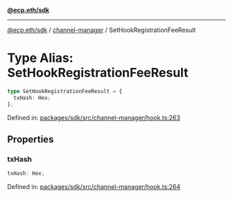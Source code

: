 [**@ecp.eth/sdk**](../../index.mdx)

***

[@ecp.eth/sdk](/sdk-reference/index.mdx) / [channel-manager](/sdk-reference/channel-manager/index.mdx) / SetHookRegistrationFeeResult

# Type Alias: SetHookRegistrationFeeResult

```ts
type SetHookRegistrationFeeResult = {
  txHash: Hex;
};
```

Defined in: [packages/sdk/src/channel-manager/hook.ts:263](https://github.com/ecp-eth/comments-monorepo/blob/main/packages/sdk/src/channel-manager/hook.ts#L263)

## Properties

### txHash

```ts
txHash: Hex;
```

Defined in: [packages/sdk/src/channel-manager/hook.ts:264](https://github.com/ecp-eth/comments-monorepo/blob/main/packages/sdk/src/channel-manager/hook.ts#L264)
